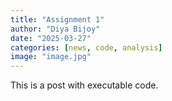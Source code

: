 ```yaml
---
title: "Assignment 1"
author: "Diya Bijoy"
date: "2025-03-27"
categories: [news, code, analysis]
image: "image.jpg"
---
```


This is a post with executable code.

```         
```
